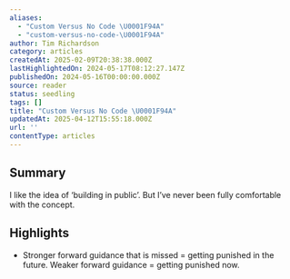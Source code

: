 ```yaml
---
aliases:
  - "Custom Versus No Code \U0001F94A"
  - "custom-versus-no-code-\U0001F94A"
author: Tim Richardson
category: articles
createdAt: 2025-02-09T20:38:38.000Z
lastHighlightedOn: 2024-05-17T08:12:27.147Z
publishedOn: 2024-05-16T00:00:00.000Z
source: reader
status: seedling
tags: []
title: "Custom Versus No Code \U0001F94A"
updatedAt: 2025-04-12T15:55:18.000Z
url: ''
contentType: articles
---
```

## Summary

I like the idea of ‘building in public’. But I’ve never been fully comfortable with the concept.

## Highlights

- Stronger forward guidance that is missed = getting punished in the future. Weaker forward guidance = getting punished now.
